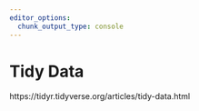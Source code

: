 ```yaml
---
editor_options: 
  chunk_output_type: console
---
```


# Tidy Data

https://tidyr.tidyverse.org/articles/tidy-data.html